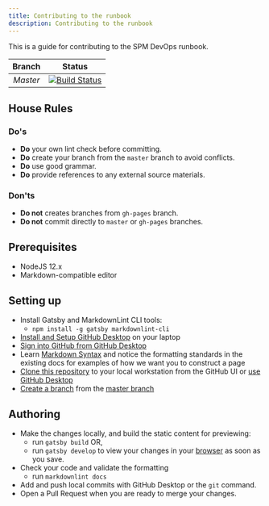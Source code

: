 ```yaml
---
title: Contributing to the runbook
description: Contributing to the runbook
---
```


This is a guide for contributing to the SPM DevOps runbook.

| Branch | Status |
|:-:|:-:|
| _Master_ | [![Build Status](https://travis-ci.com/IBM/spm-kubernetes.svg?branch=master)](https://travis-ci.com/IBM/spm-kubernetes) |

## House Rules

### Do's

* **Do** your own lint check before committing.
* **Do** create your branch from the `master` branch to avoid conflicts.
* **Do** use good grammar.
* **Do** provide references to any external source materials.

### Don'ts

* **Do not** creates branches from `gh-pages` branch.
* **Do not** commit directly to `master` or `gh-pages` branches.

## Prerequisites

* NodeJS 12.x
* Markdown-compatible editor

## Setting up

* Install Gatsby and MarkdownLint CLI tools:
  * `npm install -g gatsby markdownlint-cli`
* [Install and Setup GitHub Desktop](https://services.github.com/on-demand/github-desktop/install-github-desktop) on your laptop
* [Sign into GitHub from GitHub Desktop](https://help.github.com/desktop/guides/getting-started-with-github-desktop/authenticating-to-github/)
* Learn [Markdown Syntax](https://guides.github.com/features/mastering-markdown/) and notice the formatting standards in the existing docs for examples of how we want you to construct a page
* [Clone this repository](https://github.com/IBM/spm-kubernetes) to your local workstation from the GitHub UI or [use GitHub Desktop](https://services.github.com/on-demand/github-desktop/clone-repository-github-desktop)
* [Create a branch](https://services.github.com/on-demand/github-desktop/create-branches-github-desktop) from the [master branch](https://github.com/IBM/spm-kubernetes/tree/master)

## Authoring

* Make the changes locally, and build the static content for previewing:
  * run `gatsby build` OR,
  * run `gatsby develop` to view your changes in your [browser](http://localhost:8000) as soon as you save.
* Check your code and validate the formatting
  * run `markdownlint docs`
* Add and push local commits with GitHub Desktop or the `git` command.
* Open a Pull Request when you are ready to merge your changes.
